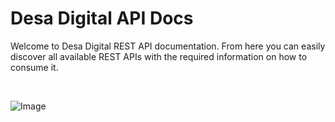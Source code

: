 # Desa Digital API Docs

Welcome to Desa Digital REST API documentation. 
From here you can easily discover all available REST APIs with the required information on how to consume it.

<br/>

![Image](../public/demo.png)